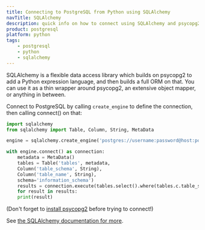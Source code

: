 ```yaml
---
title: Connecting to PostgreSQL from Python using SQLAlchemy
navTitle: SQLAlchemy
description: quick info on how to connect using SQLAlchemy and psycopg2
product: postgresql
platform: python
tags:
    - postgresql
    - python
    - sqlalchemy
---
```


SQLAlchemy is a flexible data access library which builds on psycopg2 to add a Python expression language, and then builds a full ORM on that. You can use it as a thin wrapper around psycopg2, an extensive object mapper, or anything in between. 

Connect to PostgreSQL by calling `create_engine` to define the connection, then calling connect() on that:
```python
import sqlalchemy 
from sqlalchemy import Table, Column, String, MetaData

engine = sqlalchemy.create_engine('postgres://username:password@host:port/database')

with engine.connect() as connection:
    metadata = MetaData()
    tables = Table('tables', metadata,  
    Column('table_schema', String), 
    Column('table_name', String),
    schema='information_schema')
    results = connection.execute(tables.select().where(tables.c.table_schema=='pg_catalog'))
    for result in results:
    print(result)
```
(Don't forget to [install psycopg2](/getting-started/connecting_to_postgres/python) before trying to connect!)

See [the SQLAlchemy documentation for more](https://docs.sqlalchemy.org/en/13/core/expression_api.html).